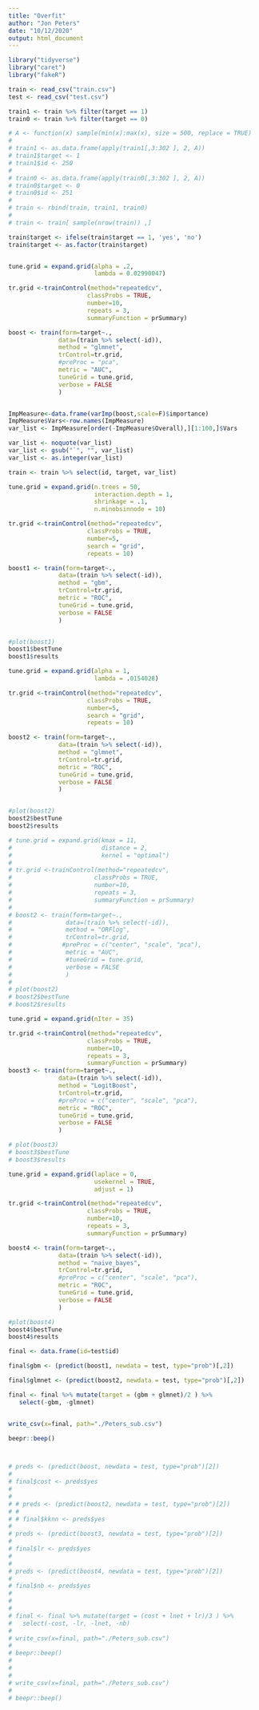 ```yaml
---
title: "Overfit"
author: "Jon Peters"
date: "10/12/2020"
output: html_document
---
```


```r
library("tidyverse")
library("caret")
library("fakeR")

train <- read_csv("train.csv")
test <- read_csv("test.csv")

train1 <- train %>% filter(target == 1)
train0 <- train %>% filter(target == 0)

# A <- function(x) sample(min(x):max(x), size = 500, replace = TRUE)
# 
# train1 <- as.data.frame(apply(train1[,3:302 ], 2, A))
# train1$target <- 1
# train1$id <- 250
# 
# train0 <- as.data.frame(apply(train0[,3:302 ], 2, A))
# train0$target <- 0
# train0$id <- 251
# 
# train <- rbind(train, train1, train0)
# 
# train <- train[ sample(nrow(train)) ,]

train$target <- ifelse(train$target == 1, 'yes', 'no')
train$target <- as.factor(train$target)



```

```r
tune.grid = expand.grid(alpha = .2,
                        lambda = 0.02990047)

tr.grid <-trainControl(method="repeatedcv",
                      classProbs = TRUE,
                      number=10,
                      repeats = 3,
                      summaryFunction = prSummary)

boost <- train(form=target~., 
              data=(train %>% select(-id)),
              method = "glmnet",
              trControl=tr.grid,
              #preProc = "pca",
              metric = "AUC",
              tuneGrid = tune.grid,
              verbose = FALSE
              )


ImpMeasure<-data.frame(varImp(boost,scale=F)$importance)
ImpMeasure$Vars<-row.names(ImpMeasure)
var_list <- ImpMeasure[order(-ImpMeasure$Overall),][1:100,]$Vars

var_list <- noquote(var_list)
var_list <- gsub("`", "", var_list)
var_list <- as.integer(var_list)
```


```r
train <- train %>% select(id, target, var_list)
```


```r
tune.grid = expand.grid(n.trees = 50,
                        interaction.depth = 1,
                        shrinkage = .1,
                        n.minobsinnode = 10)

tr.grid <-trainControl(method="repeatedcv",
                      classProbs = TRUE,
                      number=5,
                      search = "grid",
                      repeats = 10)

boost1 <- train(form=target~., 
              data=(train %>% select(-id)),
              method = "gbm",
              trControl=tr.grid,
              metric = "ROC",
              tuneGrid = tune.grid,
              verbose = FALSE
              )


#plot(boost1)
boost1$bestTune
boost1$results


```



```r
tune.grid = expand.grid(alpha = 1,
                        lambda = .0154028)

tr.grid <-trainControl(method="repeatedcv",
                      classProbs = TRUE,
                      number=5,
                      search = "grid",
                      repeats = 10)

boost2 <- train(form=target~., 
              data=(train %>% select(-id)),
              method = "glmnet",
              trControl=tr.grid,
              metric = "ROC",
              tuneGrid = tune.grid,
              verbose = FALSE
              )


#plot(boost2)
boost2$bestTune
boost2$results

```




```r
# tune.grid = expand.grid(kmax = 11,
#                         distance = 2,
#                         kernel = "optimal")
# 
# tr.grid <-trainControl(method="repeatedcv",
#                       classProbs = TRUE,
#                       number=10,
#                       repeats = 3,
#                       summaryFunction = prSummary)
# 
# boost2 <- train(form=target~., 
#               data=(train %>% select(-id)),
#               method = "ORFlog",
#               trControl=tr.grid,
#              #preProc = c("center", "scale", "pca"),
#               metric = "AUC",
#               #tuneGrid = tune.grid,
#               verbose = FALSE
#               )
# 
# plot(boost2)
# boost2$bestTune
# boost2$results
```



```r
tune.grid = expand.grid(nIter = 35)

tr.grid <-trainControl(method="repeatedcv",
                      classProbs = TRUE,
                      number=10,
                      repeats = 3,
                      summaryFunction = prSummary)
boost3 <- train(form=target~., 
              data=(train %>% select(-id)),
              method = "LogitBoost",
              trControl=tr.grid,
              #preProc = c("center", "scale", "pca"),
              metric = "ROC",
              tuneGrid = tune.grid,
              verbose = FALSE
              )

# plot(boost3)
# boost3$bestTune
# boost3$results
```


```r
tune.grid = expand.grid(laplace = 0,
                        usekernel = TRUE,
                        adjust = 1)

tr.grid <-trainControl(method="repeatedcv",
                      classProbs = TRUE,
                      number=10,
                      repeats = 3,
                      summaryFunction = prSummary)

boost4 <- train(form=target~., 
              data=(train %>% select(-id)),
              method = "naive_bayes",
              trControl=tr.grid,
              #preProc = c("center", "scale", "pca"),
              metric = "ROC",
              tuneGrid = tune.grid,
              verbose = FALSE
              )

#plot(boost4)
boost4$bestTune
boost4$results
```


```r
final <- data.frame(id=test$id)

final$gbm <- (predict(boost1, newdata = test, type="prob")[,2])

final$glmnet <- (predict(boost2, newdata = test, type="prob")[,2])

final <- final %>% mutate(target = (gbm + glmnet)/2 ) %>%
   select(-gbm, -glmnet)


write_csv(x=final, path="./Peters_sub.csv")

beepr::beep()



# preds <- (predict(boost, newdata = test, type="prob")[2])
#   
# final$cost <- preds$yes
# 
# 
# # preds <- (predict(boost2, newdata = test, type="prob")[2])
# #   
# # final$kknn <- preds$yes
# 
# preds <- (predict(boost3, newdata = test, type="prob")[2])
#   
# final$lr <- preds$yes
# 
# 
# preds <- (predict(boost4, newdata = test, type="prob")[2])
#   
# final$nb <- preds$yes
# 
# 
# 
# final <- final %>% mutate(target = (cost + lnet + lr)/3 ) %>%
#   select(-cost, -lr, -lnet, -nb)
# 
# write_csv(x=final, path="./Peters_sub.csv")
# 
# beepr::beep()
# 
# 
# 
# write_csv(x=final, path="./Peters_sub.csv")
# 
# beepr::beep()
```

